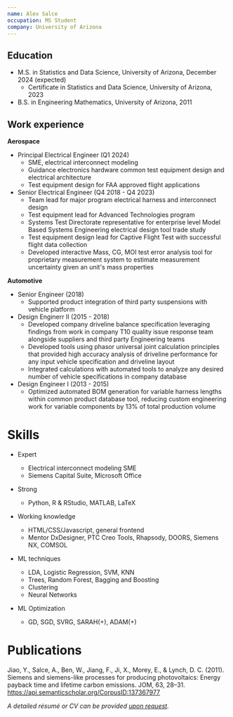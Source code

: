 ```yaml
---
name: Alex Salce
occupation: MS Student
company: University of Arizona
---
```



Education
------
* M.S. in Statistics and Data Science, University of Arizona, December 2024 (expected)
  * Certificate in Statistics and Data Science, University of Arizona, 2023
* B.S. in Engineering Mathematics, University of Arizona, 2011

Work experience
------
**Aerospace**
* Principal Electrical Engineer (Q1 2024)
  * SME, electrical interconnect modeling
  * Guidance electronics hardware common test equipment design and electrical architecture
  * Test equipment design for FAA approved flight applications
* Senior Electrical Engineer (Q4 2018 - Q4 2023)
  * Team lead for major program electrical harness and interconnect design
  * Test equipment lead for Advanced Technologies program
  * Systems Test Directorate representative for enterprise level Model Based Systems Engineering electrical design tool trade study
  * Test equipment design lead for Captive Flight Test with successful flight data collection
  * Developed interactive Mass, CG, MOI test error analysis tool for proprietary measurement system to estimate measurement uncertainty given an unit's mass properties

**Automotive**
* Senior Engineer (2018)
  * Supported product integration of third party suspensions with vehicle platform
* Design Enginerr II (2015 - 2018)
  * Developed company driveline balance specification leveraging findings from work in company T10 quality issue response team alongside suppliers and third party Engineering teams
  * Developed tools using phasor universal joint calculation principles that provided high accuracy analysis of driveline performance for any input vehicle specification and driveline layout
  * Integrated calculations with automated tools to analyze any desired number of vehicle specifications in company database
* Design Engineer I (2013 - 2015)
  * Optimized automated BOM generation for variable harness lengths within common product database tool, reducing custom engineering work for variable components by 13% of total production volume

  
Skills
======
* Expert
  * Electrical interconnect modeling SME
  * Siemens Capital Suite, Microsoft Office
* Strong
  * Python, R & RStudio, MATLAB, LaTeX 
* Working knowledge
  * HTML/CSS/Javascript, general frontend
  * Mentor DxDesigner, PTC Creo Tools, Rhapsody, DOORS,
Siemens NX, COMSOL


* ML techniques
  * LDA, Logistic Regression, SVM, KNN
  * Trees, Random Forest, Bagging and Boosting
  * Clustering
  * Neural Networks
* ML Optimization
  * GD, SGD, SVRG, SARAH(+), ADAM(+)

Publications
======

Jiao, Y., Salce, A., Ben, W., Jiang, F., Ji, X., Morey, E., & Lynch, D. C. (2011). Siemens and siemens-like processes for producing photovoltaics: Energy payback time and lifetime carbon emissions. JOM, 63, 28–31. https://api.semanticscholar.org/CorpusID:137367977
  
*A detailed résumé or CV can be provided [upon request](mailto:asalce@arizona.edu).*
